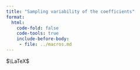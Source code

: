 ```yaml
---
title: "Sampling variability of the coefficients"
format:
  html:
    code-fold: false
    code-tools: true
    include-before-body:
     - file: ../macros.md
---
```


$\LaTeX$



